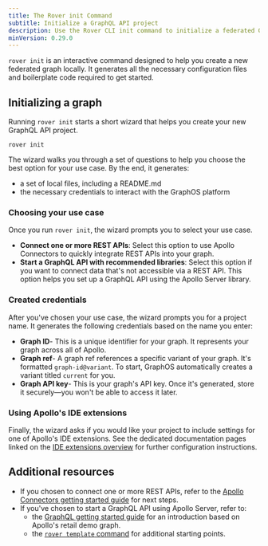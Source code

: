 ```yaml
---
title: The Rover init Command
subtitle: Initialize a GraphQL API project
description: Use the Rover CLI init command to initialize a federated GraphQL API project using Apollo Federation and the GraphOS Router.
minVersion: 0.29.0
---
```


`rover init` is an interactive command designed to help you create a new federated graph locally. It generates all the necessary configuration files and boilerplate code required to get started.

## Initializing a graph

Running `rover init` starts a short wizard that helps you create your new GraphQL API project.

```terminal showLineNumbers=false
rover init
```

The wizard walks you through a set of questions to help you choose the best option for your use case. By the end, it generates:

- a set of local files, including a README.md
- the necessary credentials to interact with the GraphOS platform

### Choosing your use case

Once you run `rover init`, the wizard prompts you to select your use case.

- **Connect one or more REST APIs**: Select this option to use Apollo Connectors to quickly integrate REST APIs into your graph.
- **Start a GraphQL API with recommended libraries**: Select this option if you want to connect data that's not accessible via a REST API. This option helps you set up a GraphQL API using the Apollo Server library.

### Created credentials

After you've chosen your use case, the wizard prompts you for a project name. It generates the following credentials based on the name you enter:

- **Graph ID**- This is a unique identifier for your graph. It represents your graph across all of Apollo.
- **Graph ref**- A graph ref references a specific variant of your graph. It's formatted `graph-id@variant`. To start, GraphOS automatically creates a variant titled `current` for you.
- **Graph API key**- This is your graph's API key. Once it's generated, store it securely—you won't be able to access it later.

### Using Apollo's IDE extensions

Finally, the wizard asks if you would like your project to include settings for one of Apollo's IDE extensions. See the dedicated documentation pages linked on the [IDE extensions overview](/graphos/schema-design/ide-support) for further configuration instructions.

## Additional resources

- If you chosen to connect one or more REST APIs, refer to the [Apollo Connectors getting started guide](/graphos/get-started/guides/rest) for next steps.
- If you've chosen to start a GraphQL API using Apollo Server, refer to:
    - the [GraphQL getting started guide](/graphos/get-started/guides/graphql) for an introduction based on Apollo's retail demo graph.
    - the [`rover template` command](/rover/commands/template) for additional starting points.